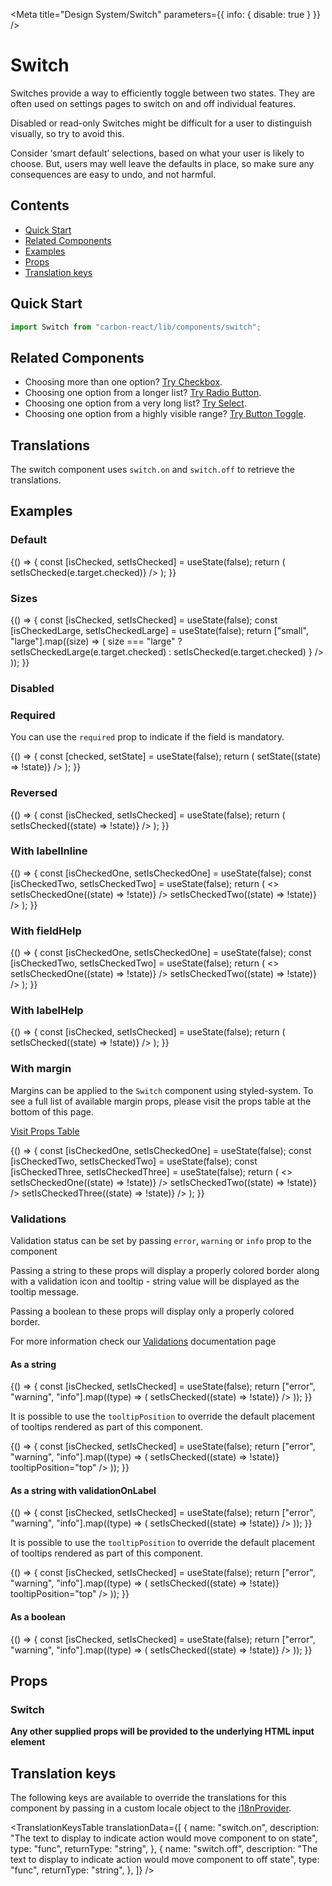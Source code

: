 

<Meta title="Design System/Switch" parameters={{ info: { disable: true } }} />

# Switch

Switches provide a way to efficiently toggle between two states. They are often used on settings pages to switch on and off individual features.

Disabled or read-only Switches might be difficult for a user to distinguish visually, so try to avoid this.

Consider ‘smart default’ selections, based on what your user is likely to choose. But, users may well leave the defaults in place, so make sure any consequences are easy to undo, and not harmful.

## Contents

- [Quick Start](#quick-start)
- [Related Components](#related-components)
- [Examples](#examples)
- [Props](#props)
- [Translation keys](#translation-keys)

## Quick Start

```javascript
import Switch from "carbon-react/lib/components/switch";
```

## Related Components

- Choosing more than one option? [Try Checkbox](/?path=/docs/experimental-checkbox--default-story "Checkbox").
- Choosing one option from a longer list? [Try Radio Button](/?path=/docs/experimental-radiobutton--default "Radio Button").
- Choosing one option from a very long list? [Try Select](?path=/docs/design-system-select--default-story "Select").
- Choosing one option from a highly visible range? [Try Button Toggle](/?path=/story/button-toggle--default "Button Toggle").

## Translations

The switch component uses `switch.on` and `switch.off` to retrieve the translations.

## Examples

### Default

<Preview>
  <Story name="default">
    {() => {
      const [isChecked, setIsChecked] = useState(false);
      return (
        <Switch
          label="Label"
          name="switch-name"
          checked={isChecked}
          onChange={(e) => setIsChecked(e.target.checked)}
        />
      );
    }}
  </Story>
</Preview>

### Sizes

<Preview>
  <Story name="sizes">
    {() => {
      const [isChecked, setIsChecked] = useState(false);
      const [isCheckedLarge, setIsCheckedLarge] = useState(false);
      return ["small", "large"].map((size) => (
        <Switch
          label={size}
          key={`switch-${size}`}
          name={`switch-${size}`}
          size={size}
          checked={size === "large" ? isCheckedLarge : isChecked}
          onChange={(e) =>
            size === "large"
              ? setIsCheckedLarge(e.target.checked)
              : setIsChecked(e.target.checked)
          }
        />
      ));
    }}
  </Story>
</Preview>

### Disabled

<Preview>
  <Story name="disabled">
    <Switch label="Disabled switch" disabled />
  </Story>
</Preview>

### Required

You can use the `required` prop to indicate if the field is mandatory.

<Preview>
  <Story name="Required">
    {() => {
      const [checked, setState] = useState(false);
      return (
        <Switch
          label="Terms and Conditions"
          name="required"
          required
          checked={checked}
          onChange={(e) => setState((state) => !state)}
        />
      );
    }}
  </Story>
</Preview>

### Reversed

<Preview>
  <Story name="reversed">
    {() => {
      const [isChecked, setIsChecked] = useState(false);
      return (
        <Switch
          label="Reversed switch"
          reverse={false}
          onChange={(e) => setIsChecked((state) => !state)}
        />
      );
    }}
  </Story>
</Preview>

### With labelInline

<Preview>
  <Story name="With labelInline">
    {() => {
      const [isCheckedOne, setIsCheckedOne] = useState(false);
      const [isCheckedTwo, setIsCheckedTwo] = useState(false);
      return (
        <>
          <Switch
            label="With labelInline"
            labelInline
            onChange={(e) => setIsCheckedOne((state) => !state)}
          />
          <Switch
            label="With labelInline and reversed"
            labelInline
            reverse={false}
            onChange={(e) => setIsCheckedTwo((state) => !state)}
          />
        </>
      );
    }}
  </Story>
</Preview>

### With fieldHelp

<Preview>
  <Story name="with fieldHelp">
    {() => {
      const [isCheckedOne, setIsCheckedOne] = useState(false);
      const [isCheckedTwo, setIsCheckedTwo] = useState(false);
      return (
        <>
          <Switch
            label="With fieldHelp"
            fieldHelp="This text provides help for the input."
            onChange={(e) => setIsCheckedOne((state) => !state)}
          />
          <Switch
            label="With inline fieldHelp"
            fieldHelp="This text provides help for the input."
            fieldHelpInline
            onChange={(e) => setIsCheckedTwo((state) => !state)}
          />
        </>
      );
    }}
  </Story>
</Preview>

### With labelHelp

<Preview>
  <Story name="with labelHelp">
    {() => {
      const [isChecked, setIsChecked] = useState(false);
      return (
        <Switch
          label="With labelHelp"
          labelHelp="This text provides more information for the label."
          onChange={(e) => setIsChecked((state) => !state)}
        />
      );
    }}
  </Story>
</Preview>

### With margin

Margins can be applied to the `Switch` component using styled-system. To see a full list of available margin props,
please visit the props table at the bottom of this page.

[Visit Props Table](#props)

<Preview>
  <Story name="with margin">
    {() => {
      const [isCheckedOne, setIsCheckedOne] = useState(false);
      const [isCheckedTwo, setIsCheckedTwo] = useState(false);
      const [isCheckedThree, setIsCheckedThree] = useState(false);
      return (
        <>
          <Switch
            label="With labelHelp"
            labelHelp="This text provides more information for the label."
            m={2}
            onChange={(e) => setIsCheckedOne((state) => !state)}
          />
          <Switch
            label="With labelHelp"
            labelHelp="This text provides more information for the label."
            m={4}
            onChange={(e) => setIsCheckedTwo((state) => !state)}
          />
          <Switch
            label="With labelHelp"
            labelHelp="This text provides more information for the label."
            m="9px"
            onChange={(e) => setIsCheckedThree((state) => !state)}
          />
        </>
      );
    }}
  </Story>
</Preview>

### Validations

Validation status can be set by passing `error`, `warning` or `info` prop to the component

Passing a string to these props will display a properly colored border along with a validation icon and tooltip - string value will be displayed as the tooltip message.

Passing a boolean to these props will display only a properly colored border.

For more information check our [Validations](?path=/docs/documentation-validations--page "Validations") documentation page

#### As a string

<Preview>
  <Story name="single switch - string validation">
    {() => {
      const [isChecked, setIsChecked] = useState(false);
      return ["error", "warning", "info"].map((type) => (
        <Switch
          id={`switch${type}`}
          key={`switch-${type}`}
          {...{ [type]: "Message" }}
          label={`Example switch (${type})`}
          name={`switch-${type}`}
          onChange={(e) => setIsChecked((state) => !state)}
        />
      ));
    }}
  </Story>
</Preview>

It is possible to use the `tooltipPosition` to override the default placement of tooltips rendered as part of this component.

<Preview>
  <Story
    name="single switch - string validation - tooltipPosition overriden"
    parameters={{ chromatic: { disable: true } }}
  >
    {() => {
      const [isChecked, setIsChecked] = useState(false);
      return ["error", "warning", "info"].map((type) => (
        <Switch
          id={`switch${type}-tooltipPosition-override`}
          key={`switch-${type}`}
          {...{ [type]: "Message" }}
          label={`Example switch (${type})`}
          name={`switch-${type}-tooltipPosition-override`}
          onChange={(e) => setIsChecked((state) => !state)}
          tooltipPosition="top"
        />
      ));
    }}
  </Story>
</Preview>

#### As a string with validationOnLabel

<Preview>
  <Story name="single switch - string validation - validationOnLabel">
    {() => {
      const [isChecked, setIsChecked] = useState(false);
      return ["error", "warning", "info"].map((type) => (
        <Switch
          id={`switch${type}-label`}
          key={`switch-${type}-label`}
          {...{ [type]: "Message" }}
          label={`Example switch (${type})`}
          name={`switch-${type}-label`}
          validationOnLabel
          onChange={(e) => setIsChecked((state) => !state)}
        />
      ));
    }}
  </Story>
</Preview>

It is possible to use the `tooltipPosition` to override the default placement of tooltips rendered as part of this component.

<Preview>
  <Story
    name="single switch - string validation - validationOnLabel - tooltipPosition overriden"
    parameters={{ chromatic: { disable: true } }}
  >
    {() => {
      const [isChecked, setIsChecked] = useState(false);
      return ["error", "warning", "info"].map((type) => (
        <Switch
          id={`switch${type}-label-tooltipPosition-override`}
          key={`switch-${type}-label`}
          {...{ [type]: "Message" }}
          label={`Example switch (${type})`}
          name={`switch-${type}-label-tooltipPosition-override`}
          validationOnLabel
          onChange={(e) => setIsChecked((state) => !state)}
          tooltipPosition="top"
        />
      ));
    }}
  </Story>
</Preview>

#### As a boolean

<Preview>
  <Story name="single switch - boolean validation">
    {() => {
      const [isChecked, setIsChecked] = useState(false);
      return ["error", "warning", "info"].map((type) => (
        <Switch
          id={`switch_${type}-boolean`}
          key={`switch-${type}-boolean`}
          {...{ [type]: true }}
          label={`Example switch (${type})`}
          name={`switch-${type}-boolean`}
          onChange={(e) => setIsChecked((state) => !state)}
        />
      ));
    }}
  </Story>
</Preview>

## Props

### Switch

<StyledSystemProps of={Switch} noHeader margin />

**Any other supplied props will be provided to the underlying HTML input element**

## Translation keys

The following keys are available to override the translations for this component by passing in a custom locale object to the
[i18nProvider](https://carbon.sage.com/?path=/story/documentation-i18n--page).

<TranslationKeysTable
  translationData={[
    {
      name: "switch.on",
      description:
        "The text to display to indicate action would move component to on state",
      type: "func",
      returnType: "string",
    },
    {
      name: "switch.off",
      description:
        "The text to display to indicate action would move component to off state",
      type: "func",
      returnType: "string",
    },
  ]}
/>
